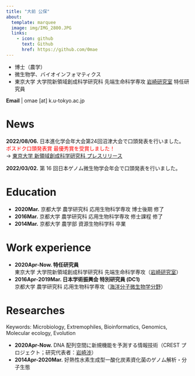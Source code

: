 ```yaml
---
title: "大前 公保"
about:
  template: marquee
  image: img/IMG_2800.JPG
  links:
    - icon: github
      text: Github
      href: https://github.com/0mae
---
```


- 博士（農学）
- 微生物学、バイオインフォマティクス
- 東京大学 大学院新領域創成科学研究科 先端生命科学専攻 [岩崎研究室](http://www.google.com/url?q=http%3A%2F%2Fiwasakilab.k.u-tokyo.ac.jp%2F&sa=D&sntz=1&usg=AOvVaw3Gy5Xy7aDArMHTtQk2ya61) 特任研究員

**Email** | omae [at] k.u-tokyo.ac.jp

# News

**2022/08/06.** 日本進化学会年大会第24回沼津大会で口頭発表を行いました。
<span style="color:red">ポスドク口頭発表賞 最優秀賞を受賞しました！</span><br>
→ [東京大学 新領域創成科学研究科 プレスリリース](https://www.google.com/url?q=https%3A%2F%2Fwww.k.u-tokyo.ac.jp%2Finformation%2Fcategory%2Faward%2F9634.html&sa=D&sntz=1&usg=AOvVaw0TxxC6dNfBRTJYIMQkiBI3)

**2022/03/02.** 第 16 回日本ゲノム微生物学会年会で口頭発表を行いました。

# Education

- **2020Mar.** 京都大学 農学研究科 応用生物科学専攻 博士後期 修了
- **2016Mar.** 京都大学 農学研究科 応用生物科学専攻 修士課程 修了
- **2014Mar.** 京都大学 農学部 資源生物科学科 卒業

# Work experience

- **2020Apr-Now. 特任研究員**<br>東京大学 大学院新領域創成科学研究科 先端生命科学専攻（[岩崎研究室](http://www.google.com/url?q=http%3A%2F%2Fiwasakilab.k.u-tokyo.ac.jp%2F&sa=D&sntz=1&usg=AOvVaw3Gy5Xy7aDArMHTtQk2ya61)）
- **2016Apr-2019Mar. 日本学術振興会 特別研究員 (DC1)**<br>京都大学 農学研究科 応用生物科学専攻（[海洋分子微生物学分野](http://www.google.com/url?q=http%3A%2F%2Fwww.microbiology.marine.kais.kyoto-u.ac.jp%2F&sa=D&sntz=1&usg=AOvVaw1hlrXyxdodQNS_s643cNXA)）

# Researches

Keywords:  Microbiology, Extremophiles, Bioinformatics, Genomics, Molecular ecology, Evolution

- **2020Apr-Now.** DNA 配列空間に新規機能を予測する情報技術（CREST プロジェクト；研究代表者：[岩崎渉](http://www.google.com/url?q=http%3A%2F%2Fiwasakilab.k.u-tokyo.ac.jp%2Fiwasaki%2F&sa=D&sntz=1&usg=AOvVaw1GdzaXpliAWJHZwbcfojIi)）
- **2014Apr-2020Mar.** 好熱性水素生成型一酸化炭素資化菌のゲノム解析・分子生態

